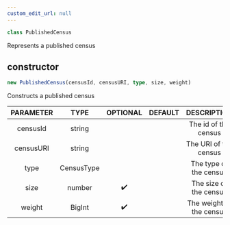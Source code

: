 ```yaml
---
custom_edit_url: null
---
```


```ts
class PublishedCensus
```

<div>

</div>

Represents a published census

## constructor
```ts
new PublishedCensus(censusId, censusURI, type, size, weight)
```

<div>

</div>

Constructs a published census

|PARAMETER|TYPE|OPTIONAL|DEFAULT|DESCRIPTION|
|:---:|:---:|:---:|:---:|:---:|
|censusId|string|||The id of the census|
|censusURI|string|||The URI of the census|
|type|CensusType|||The type of the census|
|size|number|✔️||The size of the census|
|weight|BigInt|✔️||The weight of the census|


